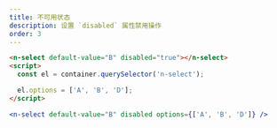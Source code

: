 ```yaml
---
title: 不可用状态
description: 设置 `disabled` 属性禁用操作
order: 3
---
```


```html
<n-select default-value="B" disabled="true"></n-select>
<script>
  const el = container.querySelector('n-select');

  el.options = ['A', 'B', 'D'];
</script>
```

```jsx
<n-select default-value="B" disabled options={['A', 'B', 'D']} />
```
